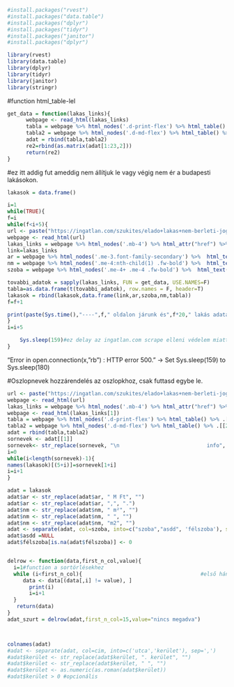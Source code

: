 ```{r message=FALSE, warning=FALSE, message=FALSE}
#install.packages("rvest")
#install.packages("data.table")
#install.packages("dplyr")
#install.packages("tidyr")
#install.packages("janitor")
#install.packages("dplyr")

library(rvest)
library(data.table)
library(dplyr)
library(tidyr)
library(janitor)
library(stringr)
```

#function html_table-lel
```{r 2}
get_data = function(lakas_links){
      webpage <- read_html(lakas_links)
      tabla = webpage %>% html_nodes('.d-print-flex') %>% html_table() %>% .[[1]] 
      tabla2 = webpage %>% html_nodes('.d-md-flex') %>% html_table() %>% .[[2]]
      adat = rbind(tabla,tabla2)
      re2=rbind(as.matrix(adat[1:23,2]))
      return(re2)
}
```

#ez itt addig fut ameddig nem állítjuk le vagy végig nem ér a budapesti lakásokon.
```{r 3}
lakasok = data.frame()

i=1
while(TRUE){
f=i
while(f<i+5){
url <- paste("https://ingatlan.com/szukites/elado+lakas+nem-berleti-jog?page=",f,sep='')
webpage <- read_html(url)
lakas_links = webpage %>% html_nodes('.mb-4') %>% html_attr("href") %>% na.omit() %>% paste("https://ingatlan.com",., sep="")
link=lakas_links
ar = webpage %>% html_nodes('.me-3.font-family-secondary') %>%  html_text(trim = TRUE)
nm = webpage %>% html_nodes('.me-4:nth-child(1) .fw-bold') %>%  html_text(trim = TRUE)
szoba = webpage %>% html_nodes('.me-4+ .me-4 .fw-bold') %>%  html_text(trim = TRUE)

tovabbi_adatok = sapply(lakas_links, FUN = get_data, USE.NAMES=F)
tabla=as.data.frame(t(tovabbi_adatok), row.names = F, header=T)
lakasok = rbind(lakasok,data.frame(link,ar,szoba,nm,tabla))
f=f+1

print(paste(Sys.time(),"----",f," oldalon járunk és",f*20," lakás adatait töltöttük már le"))
}
i=i+5

    Sys.sleep(159)#ez delay az ingatlan.com scrape elleni védelem miatt kell, ha a kód crashel akkor állítsuk be 200sec-re
}
```

"Error in open.connection(x, "rb") : HTTP error 500." -> Set Sys.sleep(159) to  Sys.sleep(180) 


#Oszlopnevek hozzárendelés az oszlopkhoz, csak futtasd egybe le.
```{r 4}
url <- paste("https://ingatlan.com/szukites/elado+lakas+nem-berleti-jog+budapest?page=1")
webpage <- read_html(url)
lakas_links = webpage %>% html_nodes('.mb-4') %>% html_attr("href") %>% na.omit() %>% paste("https://ingatlan.com",., sep="")
webpage <- read_html(lakas_links[1])
tabla = webpage %>% html_nodes('.d-print-flex') %>% html_table() %>% .[[1]] 
tabla2 = webpage %>% html_nodes('.d-md-flex') %>% html_table() %>% .[[2]]
adat = rbind(tabla,tabla2)
sornevek <- adat[[1]]
sornevek<- str_replace(sornevek, "\n                            info", "")
i=0
while(i<length(sornevek)-1){
names(lakasok)[(5+i)]=sornevek[1+i]
i=i+1
}

```



```{r 5 minimális adattranszformáció}
adat = lakasok
adat$ar <- str_replace(adat$ar, " M Ft", "")
adat$ar <- str_replace(adat$ar, ",", ".")
adat$nm <- str_replace(adat$nm, " m²", "")
adat$nm <- str_replace(adat$nm, " ", "")
adat$nm <- str_replace(adat$nm, "m2", "")
adat <- separate(adat, col=szoba, into=c("szoba","asdd", 'félszoba'), sep=' ')
adat$asdd =NULL
adat$félszoba[is.na(adat$félszoba)] <- 0


delrow <- function(data,first_n_col,value){  
  i=1#function a sortörlésekhez
  while (i<first_n_col){                                      #első hány sort szeretnénk megtisztítani a "nincs megadva" adatokbtól.
     data <- data[(data[,i] != value), ]
       print(i)
       i=i+1
  }
   return(data)
}
adat_szurt = delrow(adat,first_n_col=15,value="nincs megadva")



colnames(adat)
#adat <- separate(adat, col=cim, into=c('utca','kerület'), sep=',')
#adat$kerület <- str_replace(adat$kerület, ". kerület", "")
#adat$kerület <- str_replace(adat$kerület, " ", "")
#adat$kerület <- as.numeric(as.roman(adat$kerület))
#adat$kerület > 0 #opcionális
```
